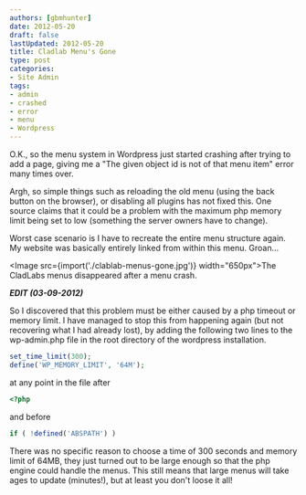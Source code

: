```yaml
---
authors: [gbmhunter]
date: 2012-05-20
draft: false
lastUpdated: 2012-05-20
title: Cladlab Menu's Gone
type: post
categories:
- Site Admin
tags:
- admin
- crashed
- error
- menu
- Wordpress
---
```



O.K., so the menu system in Wordpress just started crashing after trying to add a page, giving me a "The given object id is not of that menu item" error many times over.

Argh, so simple things such as reloading the old menu (using the back button on the browser), or disabling all plugins has not fixed this. One source claims that it could be a problem with the maximum php memory limit being set to low (something the server owners have to change).

Worst case scenario is I have to recreate the entire menu structure again. My website was basically entirely linked from within this menu. Groan...

<Image src={import('./clablab-menus-gone.jpg')} width="650px">The CladLabs menus disappeared after a menu crash.</Image>

_**EDIT (03-09-2012)**_

So I discovered that this problem must be either caused by a php timeout or memory limit. I have managed to stop this from happening again (but not recovering what I had already lost), by adding the following two lines to the wp-admin.php file in the root directory of the wordpress installation.

```php
set_time_limit(300);
define('WP_MEMORY_LIMIT', '64M');
```

at any point in the file after

```php
<?php
```

and before

```php
if ( !defined('ABSPATH') )
```

There was no specific reason to choose a time of 300 seconds and memory limit of 64MB, they just turned out to be large enough so that the php engine could handle the menus. This still means that large menus will take ages to update (minutes!), but at least you don't loose it all!
